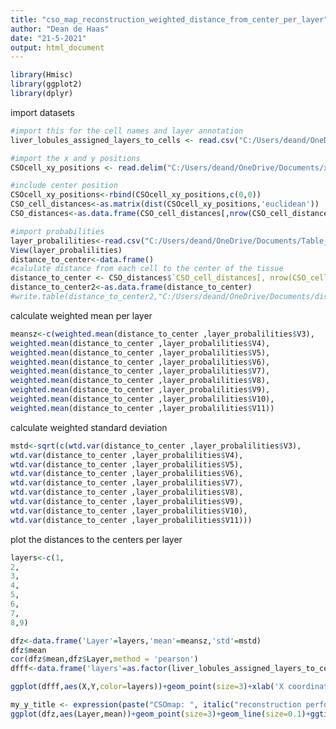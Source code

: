 ---
title: "cso_map_reconstruction_weighted_distance_from_center_per_layer"
author: "Dean de Haas"
date: "21-5-2021"
output: html_document
---

```{r setup, include=FALSE}

library(Hmisc)
library(ggplot2)
library(dplyr)
```

import datasets

```{r cars}

#import this for the cell names and layer annotation
liver_lobules_assigned_layers_to_cells <- read.csv("C:/Users/deand/OneDrive/Documents/Table_S1_completed/liver_lobules_assigned_layers_to_cells.txt", sep=";",row.names = 1)

#import the x and y positions 
CSOcell_xy_positions <- read.delim("C:/Users/deand/OneDrive/Documents/x_y_positions_mousyliver.txt", header=FALSE,sep=',')

#include center position 
CSOcell_xy_positions<-rbind(CSOcell_xy_positions,c(0,0))
CSO_cell_distances<-as.matrix(dist(CSOcell_xy_positions,'euclidean'))
CSO_distances<-as.data.frame(CSO_cell_distances[,nrow(CSO_cell_distances)])

#import probabilities 
layer_probalilities<-read.csv("C:/Users/deand/OneDrive/Documents/Table_S1_completed/probabilities_cells_assignment_to_layers.txt", sep="",header = F)
View(layer_probalilities)
distance_to_center<-data.frame()
#calulate distance from each cell to the center of the tissue
distance_to_center <- CSO_distances$`CSO_cell_distances[, nrow(CSO_cell_distances)]`[1:1415] 
distance_to_center2<-as.data.frame(distance_to_center)
#write.table(distance_to_center2,"C:/Users/deand/OneDrive/Documents/distance_toC.txt",sep=',')


```

calculate weighted mean per layer

```{r cars}


meansz<-c(weighted.mean(distance_to_center ,layer_probalilities$V3),
weighted.mean(distance_to_center ,layer_probalilities$V4),
weighted.mean(distance_to_center ,layer_probalilities$V5),
weighted.mean(distance_to_center ,layer_probalilities$V6),
weighted.mean(distance_to_center ,layer_probalilities$V7),
weighted.mean(distance_to_center ,layer_probalilities$V8),
weighted.mean(distance_to_center ,layer_probalilities$V9),
weighted.mean(distance_to_center ,layer_probalilities$V10),
weighted.mean(distance_to_center ,layer_probalilities$V11))
```

calculate weighted standard deviation

```{r cars}
mstd<-sqrt(c(wtd.var(distance_to_center ,layer_probalilities$V3),
wtd.var(distance_to_center ,layer_probalilities$V4),
wtd.var(distance_to_center ,layer_probalilities$V5),
wtd.var(distance_to_center ,layer_probalilities$V6),
wtd.var(distance_to_center ,layer_probalilities$V7),
wtd.var(distance_to_center ,layer_probalilities$V8),
wtd.var(distance_to_center ,layer_probalilities$V9),
wtd.var(distance_to_center ,layer_probalilities$V10),
wtd.var(distance_to_center ,layer_probalilities$V11)))
```

plot the distances to the centers per layer


```{r cars}

layers<-c(1,
2,
3,
4,
5,
6,
7,
8,9)

dfz<-data.frame('Layer'=layers,'mean'=meansz,'std'=mstd)
dfz$mean
cor(dfz$mean,dfz$Layer,method = 'pearson')
dfff<-data.frame('layers'=as.factor(liver_lobules_assigned_layers_to_cells$layer),'X'=CSOcell_xy_positions2$V1,'Y'=CSOcell_xy_positions2$V2)

ggplot(dfff,aes(X,Y,color=layers))+geom_point(size=3)+xlab('X coordinate')+ylab('Y coordinate')+theme(text = element_text(size = 15),axis.text.x = element_text( size=15),axis.text.y = element_text( size=15),legend.position = "bottom")+guides(color = guide_legend(override.aes = list(size=5)))#+ guides(shape = guide_legend(override.aes = list(size = 10)))

my_y_title <- expression(paste("CSOmap: ", italic("reconstruction performance")))
ggplot(dfz,aes(Layer,mean))+geom_point(size=3)+geom_line(size=0.1)+ggtitle(my_y_title)+geom_errorbar(aes(ymin=mean-std, ymax=mean+std), width=.2,position=position_dodge(.9))+scale_x_continuous(breaks = c(seq(1,9)))+xlab('Layers')+ylab('Euclidean distance to center')+theme(text = element_text(size = 15),axis.text.x = element_text( size=15),axis.text.y = element_text( size=15))



```
